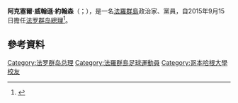 {{多個問題|
{{Expand|time=2015-09-25T01:38:51+00:00}}
{{请求翻译|time=2015-09-25T01:38:51+00:00}}
}}
{{Infobox Officeholder
|name             = 阿克塞爾·V·約翰森
|native_name      = Aksel V. Johannesen
|native_name_lang = fo
|image            = Aksel_V_Johannesen_2015.JPG
|caption          = 2015年的阿克塞爾·V·約翰森
|office           = [[法羅群島執法官與總理列表|法罗群岛總理]]
|term_start       = 2015年9月15日
|term_end         = 
|deputy		  = {{le|和葛妮·霍伊達爾|Høgni Hoydal}}
|predecessor      = [[卡伊·莱奥·约翰内森|卡伊·莱奥·约翰内森]]
|successor        = 
|office1          = {{le|社會民主黨 (法羅群島)|Social Democratic Party (Faroe Islands)|社會民主黨}}黨魁
|term_start1      = 2011年
|term_end1        = 
|predecessor1     = [[约安内斯·埃德斯加德|约安内斯·埃德斯加德]]
|successor1       = 
|office2          = {{le|法羅群島財政部長列表|List of Finance Ministers of the Faroe Islands|法羅群島財政部長}}
|term_start2      = 2011年2月21日
|term_end2        = 2011年11月14日
|predecessor2     = [[约安内斯·埃德斯加德|约安内斯·埃德斯加德]]
|successor2       = {{le|耶爾·歷拿臣|Jørgen Niclasen}}
|office3          = {{le|法羅群島衛生部長列表|List of Health Ministers of the Faroe Islands|法羅群島衛生部長}}
|term_start3      = 2009年7月16日
|term_end3        = 2011年2月21日
|predecessor3     = {{link-da|米漢斯·泡利·斯特羅姆|Hans Pauli Strøm}}
|successor3       = {{link-da|約翰·約翰內森|John Johannessen}}
|office4          = [[法羅群島議會|法羅群島議會]]議員
|term_start4      = 2011年10月29日
|term_end4        = 
|birth_date       = {{Birth date and age|1972|11|8}}
|birth_place      = {{FRO}}[[克拉克斯维克|克拉克斯维克]]
|death_date       = 
|death_place      = 
|party            = {{le|社會民主黨 (法羅群島)|Social Democratic Party (Faroe Islands)|社會民主黨}}
|spouse           = 卡特琳·阿柏（Katrin Apol）
|children         = 3
|alma_mater       = [[哥本哈根大學|哥本哈根大學]]法學碩士
}}

'''阿克塞爾·威翰遜·約翰森'''（{{lang-fo|'''Aksel Vilhelmsson Johannesen'''}}；{{bd|1972年|11月8日}}），是一名[[法羅群島|法羅群島]]政治家、{{le|社會民主黨 (法羅群島)|Social Democratic Party (Faroe Islands)|社會民主黨}}黨員，自2015年9月15日擔任[[法羅群島執法官與總理列表|法罗群岛總理]]<ref name="Prime Minister 2015">{{cite web|url=http://www.in.fo/news-detail/news/hetta-er-nyggja-landsstyrid-1/|title=Hetta er nýggja landsstýrið|last=Rana|first=Hallur av|date=15 September 2015|publisher=in.fo|language=fo|accessdate=15 September 2015|archive-date=2015-10-22|archive-url=https://web.archive.org/web/20151022044701/http://www.in.fo/news-detail/news/hetta-er-nyggja-landsstyrid-1/|dead-url=no}}</ref>。

==參考資料==
{{reflist}}

{{s-start}}
{{s-off}}
{{s-bef|before=[[卡伊·莱奥·约翰内森|卡伊·莱奥·约翰内森]]}}
{{s-ttl|title=[[法羅群島執法官與總理列表|法罗群岛總理]]|years=2015年－}}
{{s-inc}}
{{s-end}}

{{Faroes-stub}}

{{Authority control}}

{{DEFAULTSORT:Johannesen, Aksel V.}}
{{Faroes-stub}}
[[Category:法罗群岛总理|Category:法罗群岛总理]]
[[Category:法羅群島足球運動員|Category:法羅群島足球運動員]]
[[Category:哥本哈根大學校友|Category:哥本哈根大學校友]]